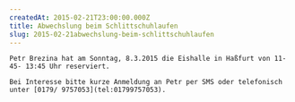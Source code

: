 ```yaml
---
createdAt: 2015-02-21T23:00:00.000Z
title: Abwechslung beim Schlittschuhlaufen
slug: 2015-02-21abwechslung-beim-schlittschuhlaufen
---
```


    Petr Brezina hat am Sonntag, 8.3.2015 die Eishalle in Haßfurt von 11-45- 13:45 Uhr reserviert.

    Bei Interesse bitte kurze Anmeldung an Petr per SMS oder telefonisch unter [0179/ 9757053](tel:01799757053).
